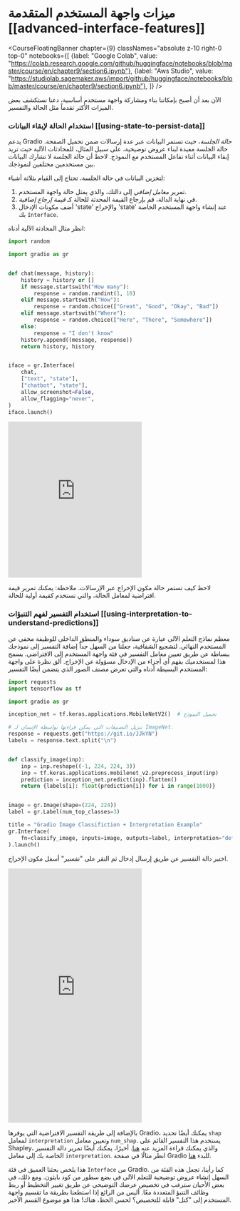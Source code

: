 # ميزات واجهة المستخدم المتقدمة [[advanced-interface-features]]

<CourseFloatingBanner chapter={9}
  classNames="absolute z-10 right-0 top-0"
  notebooks={[
    {label: "Google Colab", value: "https://colab.research.google.com/github/huggingface/notebooks/blob/master/course/en/chapter9/section6.ipynb"},
    {label: "Aws Studio", value: "https://studiolab.sagemaker.aws/import/github/huggingface/notebooks/blob/master/course/en/chapter9/section6.ipynb"},
]} />

الآن بعد أن أصبح بإمكاننا بناء ومشاركة واجهة مستخدم أساسية، دعنا نستكشف بعض الميزات الأكثر تقدماً مثل الحالة والتفسير.

### استخدام الحالة لإبقاء البيانات [[using-state-to-persist-data]]

يدعم Gradio *حالة الجلسة*، حيث تستمر البيانات عبر عدة إرسالات ضمن تحميل الصفحة. حالة الجلسة مفيدة لبناء عروض توضيحية، على سبيل المثال، للمحادثات الآلية حيث تريد إبقاء البيانات أثناء تفاعل المستخدم مع النموذج. لاحظ أن حالة الجلسة لا تشارك البيانات بين مستخدمين مختلفين لنموذجك.

لتخزين البيانات في حالة الجلسة، تحتاج إلى القيام بثلاثة أشياء:

1. تمرير *معامل إضافي* إلى دالتك، والذي يمثل حالة واجهة المستخدم.
1. في نهاية الدالة، قم بإرجاع القيمة المحدثة للحالة كـ *قيمة إرجاع إضافية*.
1. أضف مكونات الإدخال 'state' والإخراج 'state' عند إنشاء واجهة المستخدم الخاصة بك `Interface`.

انظر مثال المحادثة الآلية أدناه:

```py
import random

import gradio as gr


def chat(message, history):
    history = history or []
    if message.startswith("How many"):
        response = random.randint(1, 10)
    elif message.startswith("How"):
        response = random.choice(["Great", "Good", "Okay", "Bad"])
    elif message.startswith("Where"):
        response = random.choice(["Here", "There", "Somewhere"])
    else:
        response = "I don't know"
    history.append((message, response))
    return history, history


iface = gr.Interface(
    chat,
    ["text", "state"],
    ["chatbot", "state"],
    allow_screenshot=False,
    allow_flagging="never",
)
iface.launch()
```

<iframe src="https://course-demos-Chatbot-Demo.hf.space" frameBorder="0" height="350" title="Gradio app" class="container p-0 flex-grow space-iframe" allow="accelerometer; ambient-light-sensor; autoplay; battery; camera; document-domain; encrypted-media; fullscreen; geolocation; gyroscope; layout-animations; legacy-image-formats; magnetometer; microphone; midi; oversized-images; payment; picture-in-picture; publickey-credentials-get; sync-xhr; usb; vr ; wake-lock; xr-spatial-tracking" sandbox="allow-forms allow-modals allow-popups allow-popups-to-escape-sandbox allow-same-origin allow-scripts allow-downloads"></iframe>

لاحظ كيف تستمر حالة مكون الإخراج عبر الإرسالات.
ملاحظة: يمكنك تمرير قيمة افتراضية لمعامل الحالة،
والتي تستخدم كقيمة أولية للحالة.

### استخدام التفسير لفهم التنبؤات [[using-interpretation-to-understand-predictions]]

معظم نماذج التعلم الآلي عبارة عن صناديق سوداء والمنطق الداخلي للوظيفة مخفي عن المستخدم النهائي. لتشجيع الشفافية، جعلنا من السهل جداً إضافة التفسير إلى نموذجك ببساطة عن طريق تعيين معامل التفسير في فئة واجهة المستخدم إلى الافتراضي. يسمح هذا لمستخدميك بفهم أي أجزاء من الإدخال مسؤولة عن الإخراج. ألق نظرة على واجهة المستخدم البسيطة أدناه والتي تعرض مصنف الصور الذي يتضمن أيضًا التفسير:

```py
import requests
import tensorflow as tf

import gradio as gr

inception_net = tf.keras.applications.MobileNetV2()  # تحميل النموذج

# تنزيل التصنيفات التي يمكن قراءتها بواسطة الإنسان لـ ImageNet.
response = requests.get("https://git.io/JJkYN")
labels = response.text.split("\n")


def classify_image(inp):
    inp = inp.reshape((-1, 224, 224, 3))
    inp = tf.keras.applications.mobilenet_v2.preprocess_input(inp)
    prediction = inception_net.predict(inp).flatten()
    return {labels[i]: float(prediction[i]) for i in range(1000)}


image = gr.Image(shape=(224, 224))
label = gr.Label(num_top_classes=3)

title = "Gradio Image Classifiction + Interpretation Example"
gr.Interface(
    fn=classify_image, inputs=image, outputs=label, interpretation="default", title=title
).launch()
```

اختبر دالة التفسير عن طريق إرسال إدخال ثم النقر على "تفسير" أسفل مكون الإخراج.

<iframe src="https://course-demos-gradio-image-interpretation.hf.space" frameBorder="0" height="570" title="Gradio app" class="container p-0 flex-grow space-iframe" allow="accelerometer; ambient-light-sensor; autoplay; battery; camera; document-domain; encrypted-media; fullscreen; geolocation; gyroscope; layout-animations; legacy-image-formats; magnetometer; microphone; midi; oversized-images; payment; picture-in-picture; publickey-credentials-get; sync-xhr; usb; vr ; wake-lock; xr-spatial-tracking" sandbox="allow-forms allow-modals allow-popups allow-popups-to-escape-sandbox allow-same-origin allow-scripts allow-downloads"></iframe>

بالإضافة إلى طريقة التفسير الافتراضية التي يوفرها Gradio، يمكنك أيضًا تحديد `shap` لمعامل `interpretation` وتعيين معامل `num_shap`. يستخدم هذا التفسير القائم على Shapley، والذي يمكنك قراءة المزيد عنه [هنا](https://christophm.github.io/interpretable-ml-book/shap.html).
أخيرًا، يمكنك أيضًا تمرير دالة التفسير الخاصة بك إلى معامل `interpretation`. انظر مثالًا في صفحة Gradio للبدء [هنا](https://gradio.app/getting_started/).

هذا يلخص بحثنا العميق في فئة `Interface` من Gradio. كما رأينا، تجعل هذه الفئة من السهل إنشاء عروض توضيحية للتعلم الآلي في بضع سطور من كود بايثون. ومع ذلك، في بعض الأحيان سترغب في تخصيص عرضك التوضيحي عن طريق تغيير التخطيط أو ربط وظائف التنبؤ المتعددة معًا. أليس من الرائع إذا استطعنا بطريقة ما تقسيم واجهة المستخدم إلى "كتل" قابلة للتخصيص؟ لحسن الحظ، هناك! هذا هو موضوع القسم الأخير.